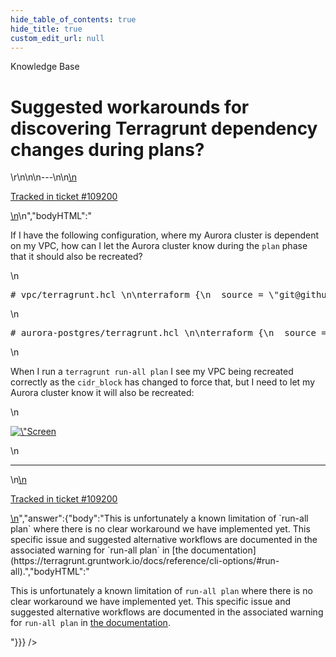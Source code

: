 ```yaml
---
hide_table_of_contents: true
hide_title: true
custom_edit_url: null
---
```



<head>
  <link rel="canonical" href="https://github.com/gruntwork-io/knowledge-base/discussions/552" />
</head>

<CenterLayout>
<span className="searchCategory">Knowledge Base</span>
<h1>Suggested workarounds for discovering Terragrunt dependency changes during plans?</h1>
<GitHub discussion={{"id":"D_kwDOF8slf84AQntK","number":552,"author":{"login":"iangrunt"},"title":"Suggested workarounds for discovering Terragrunt dependency changes during plans?","body":"\nIf I have the following configuration, where my Aurora cluster is dependent on my VPC, how can I let the Aurora cluster know during the `plan` phase that it should also be recreated? \r\n\r\n```hcl\r\n# vpc/terragrunt.hcl \r\n\r\nterraform {\r\n  source = \"git@github.com:iangrunt/terraform-fake-modules.git//modules/aws/vpc?ref=v1.0.0\"\r\n}\r\n\r\ninputs = {\r\n  # Old value at the time when we applied:\r\n  #  cidr_block = \"10.111.0.0/16\"\r\n\r\n  # New value that will recreate my VPC:\r\n  cidr_block = \"10.222.0.0/16\"\r\n}\r\n\r\n```\r\n\r\n```hcl\r\n# aurora-postgres/terragrunt.hcl \r\n\r\nterraform {\r\n  source = \"git@github.com:iangrunt/terraform-fake-modules.git//modules/aws/aurora?ref=v1.0.0\"\r\n}\r\n\r\ndependency \"vpc\" {\r\n  config_path = \"../vpc\"\r\n}\r\n\r\ninputs = {\r\n  vpc_id = dependency.vpc.outputs.id\r\n}\r\n```\r\n\r\nWhen I run a `terragrunt run-all plan` I see my VPC being recreated correctly as the `cidr_block` has changed to force that, but I need to let my Aurora cluster know it will also be recreated:\r\n\r\n<img width=\"1025\" alt=\"Screen Shot 2022-09-02 at 12 46 34 PM\" src=\"https://user-images.githubusercontent.com/101607944/188202083-713409b3-645e-4872-9c01-b9743064c419.png\">\r\n\n\n---\n\n<ins datetime=\"2022-09-02T16:55:32Z\">\n  <p><a href=\"https://support.gruntwork.io/hc/requests/109200\">Tracked in ticket #109200</a></p>\n</ins>\n","bodyHTML":"<p dir=\"auto\">If I have the following configuration, where my Aurora cluster is dependent on my VPC, how can I let the Aurora cluster know during the <code class=\"notranslate\">plan</code> phase that it should also be recreated?</p>\n<div class=\"highlight highlight-source-hcl notranslate position-relative overflow-auto\" dir=\"auto\" data-snippet-clipboard-copy-content=\"# vpc/terragrunt.hcl \n\nterraform {\n  source = &quot;git@github.com:iangrunt/terraform-fake-modules.git//modules/aws/vpc?ref=v1.0.0&quot;\n}\n\ninputs = {\n  # Old value at the time when we applied:\n  #  cidr_block = &quot;10.111.0.0/16&quot;\n\n  # New value that will recreate my VPC:\n  cidr_block = &quot;10.222.0.0/16&quot;\n}\n\"><pre class=\"notranslate\"><span class=\"pl-c\"><span class=\"pl-c\">#</span> vpc/terragrunt.hcl <span class=\"pl-c\"></span></span>\n\n<span class=\"pl-en\">terraform</span> {\n  <span class=\"pl-v\"><span class=\"pl-smi\">source</span> <span class=\"pl-k\">=</span> </span><span class=\"pl-s\"><span class=\"pl-pds\">\"</span>git@github.com:iangrunt/terraform-fake-modules.git//modules/aws/vpc?ref=v1.0.0<span class=\"pl-pds\">\"</span></span>\n}\n\n<span class=\"pl-v\"><span class=\"pl-smi\">inputs</span> <span class=\"pl-k\">=</span> </span>{\n  <span class=\"pl-c\"><span class=\"pl-c\">#</span> Old value at the time when we applied:<span class=\"pl-c\"></span></span>\n  <span class=\"pl-c\"><span class=\"pl-c\">#</span>  cidr_block = \"10.111.0.0/16\"<span class=\"pl-c\"></span></span>\n\n  <span class=\"pl-c\"><span class=\"pl-c\">#</span> New value that will recreate my VPC:<span class=\"pl-c\"></span></span>\n  cidr_block <span class=\"pl-k\">=</span> <span class=\"pl-s\"><span class=\"pl-pds\">\"</span>10.222.0.0/16<span class=\"pl-pds\">\"</span></span>\n}\n</pre></div>\n<div class=\"highlight highlight-source-hcl notranslate position-relative overflow-auto\" dir=\"auto\" data-snippet-clipboard-copy-content=\"# aurora-postgres/terragrunt.hcl \n\nterraform {\n  source = &quot;git@github.com:iangrunt/terraform-fake-modules.git//modules/aws/aurora?ref=v1.0.0&quot;\n}\n\ndependency &quot;vpc&quot; {\n  config_path = &quot;../vpc&quot;\n}\n\ninputs = {\n  vpc_id = dependency.vpc.outputs.id\n}\"><pre class=\"notranslate\"><span class=\"pl-c\"><span class=\"pl-c\">#</span> aurora-postgres/terragrunt.hcl <span class=\"pl-c\"></span></span>\n\n<span class=\"pl-en\">terraform</span> {\n  <span class=\"pl-v\"><span class=\"pl-smi\">source</span> <span class=\"pl-k\">=</span> </span><span class=\"pl-s\"><span class=\"pl-pds\">\"</span>git@github.com:iangrunt/terraform-fake-modules.git//modules/aws/aurora?ref=v1.0.0<span class=\"pl-pds\">\"</span></span>\n}\n\n<span class=\"pl-en\">dependency</span> <span class=\"pl-smi\">\"vpc\"</span> {\n  <span class=\"pl-v\"><span class=\"pl-smi\">config_path</span> <span class=\"pl-k\">=</span> </span><span class=\"pl-s\"><span class=\"pl-pds\">\"</span>../vpc<span class=\"pl-pds\">\"</span></span>\n}\n\n<span class=\"pl-v\"><span class=\"pl-smi\">inputs</span> <span class=\"pl-k\">=</span> </span>{\n  vpc_id <span class=\"pl-k\">=</span> dependency.vpc.outputs.id\n}</pre></div>\n<p dir=\"auto\">When I run a <code class=\"notranslate\">terragrunt run-all plan</code> I see my VPC being recreated correctly as the <code class=\"notranslate\">cidr_block</code> has changed to force that, but I need to let my Aurora cluster know it will also be recreated:</p>\n<p dir=\"auto\"><a target=\"_blank\" rel=\"noopener noreferrer nofollow\" href=\"https://user-images.githubusercontent.com/101607944/188202083-713409b3-645e-4872-9c01-b9743064c419.png\"><img width=\"1025\" alt=\"Screen Shot 2022-09-02 at 12 46 34 PM\" src=\"https://user-images.githubusercontent.com/101607944/188202083-713409b3-645e-4872-9c01-b9743064c419.png\" style=\"max-width: 100%;\"></a></p>\n<hr>\n<ins datetime=\"2022-09-02T16:55:32Z\">\n  <p dir=\"auto\"><a href=\"https://support.gruntwork.io/hc/requests/109200\" rel=\"nofollow\">Tracked in ticket #109200</a></p>\n</ins>","answer":{"body":"This is unfortunately a known limitation of `run-all plan` where there is no clear workaround we have implemented yet. This specific issue and suggested alternative workflows are documented in the associated warning for `run-all plan` in [the documentation](https://terragrunt.gruntwork.io/docs/reference/cli-options/#run-all).","bodyHTML":"<p dir=\"auto\">This is unfortunately a known limitation of <code class=\"notranslate\">run-all plan</code> where there is no clear workaround we have implemented yet. This specific issue and suggested alternative workflows are documented in the associated warning for <code class=\"notranslate\">run-all plan</code> in <a href=\"https://terragrunt.gruntwork.io/docs/reference/cli-options/#run-all\" rel=\"nofollow\">the documentation</a>.</p>"}}} />

</CenterLayout>
  

<!-- ##DOCS-SOURCER-START
{
  "sourcePlugin": "github-discussions",
  "hash": "d0db0fbbf88f930f2a11992f96774c9d"
}
##DOCS-SOURCER-END -->

